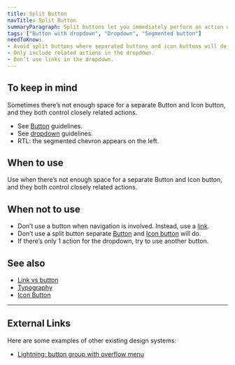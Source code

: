 ```yaml
---
title: Split Button
navTitle: Split Button
summaryParagraph: Split buttons let you immediately perform an action or choose additional options from a dropdown.
tags: ["Button with dropdown", "Dropdown", "Segmented button"]
needToKnow:
- Avoid split buttons where separated buttons and icon buttons will do.
- Only include related actions in the dropdown.
- Don’t use links in the dropdown.
---
```


## To keep in mind

Sometimes there’s not enough space for a separate Button and Icon button, and they both control closely related actions. 

*   See [Button](/components/button) guidelines.
*   See [dropdown](/components/dropdown) guidelines.
*   RTL: the segmented chevron appears on the left.

## When to use

Use when there’s not enough space for a separate Button and Icon button, and they both control closely related actions. 

## When not to use

*   Don’t use a button when navigation is involved. Instead, use a [link](/guidelines/links-vs-buttons).
*   Don’t use a split button separate [Button](/components/button) and [Icon button](/components/icon-button) will do.
*   If there’s only 1 action for the dropdown, try to use another button.

## See also

*   [Link vs button](/components/icon-button)
*   [Typography](/guidelines/typography)
*   [Icon Button](/components/icon-button)

---

## External Links

Here are some examples of other existing design systems:

- [Lightning: button group with overflow menu](https://www.lightningdesignsystem.com/components/button-groups/#With-Overflow-Menu)

